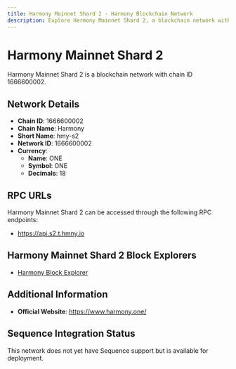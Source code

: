 ```yaml
--- 
title: Harmony Mainnet Shard 2 - Harmony Blockchain Network
description: Explore Harmony Mainnet Shard 2, a blockchain network with chain ID 1666600002. Learn about its native currency, ONE, and how to interact with the network.
---
```


# Harmony Mainnet Shard 2

Harmony Mainnet Shard 2 is a blockchain network with chain ID 1666600002.

## Network Details

- **Chain ID**: 1666600002
- **Chain Name**: Harmony
- **Short Name**: hmy-s2
- **Network ID**: 1666600002
- **Currency**: 
  - **Name**: ONE
  - **Symbol**: ONE
  - **Decimals**: 18

## RPC URLs

Harmony Mainnet Shard 2 can be accessed through the following RPC endpoints:

- https://api.s2.t.hmny.io

## Harmony Mainnet Shard 2 Block Explorers

- [Harmony Block Explorer](https://explorer.harmony.one/blocks/shard/2)

## Additional Information

- **Official Website**: https://www.harmony.one/

## Sequence Integration Status

This network does not yet have Sequence support but is available for deployment.
